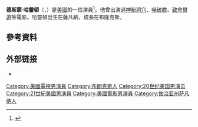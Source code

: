 {{Infobox person
| image        = Desmond Harrington cropped 2010.jpg
| caption      = 
| birth_date   = {{birth date and age|1976|10|19}}
| birth_place  = 美國[[喬治亞州|喬治亞州]][[薩凡納|薩凡納]]
| residence    = [[加利福尼亞|加利福尼亞]][[洛杉磯|洛杉磯]]
| occupation   = [[演員|演員]]
| years_active = 1999–現在
| website      =
}}
'''德斯蒙·哈靈頓'''（{{lang-en|Desmond Harrington}}，{{bd|1976年|10月19日||}}）是[[美國|美國]]的一位演員<ref>{{cite web|url=http://www.tvline.com/2012/01/gossip-girl-desmond-harrington-returns-season/|title=Gossip Girl brings back 'Jack'|website=TVLine.com|accessdate=2016-03-24|archive-date=2012-03-19|archive-url=https://web.archive.org/web/20120319133321/http://www.tvline.com/2012/01/gossip-girl-desmond-harrington-returns-season/|dead-url=no}}</ref>。他曾出演過[[神秘洞穴|神秘洞穴]]、[[嚇破膽|嚇破膽]]、[[致命彎道|致命彎道]]等電影。哈靈頓出生在薩凡納，成長在布隆克斯。

==參考資料==
{{Reflist}}

== 外部链接 ==
*{{IMDb name|4993|Desmond Harrington}}

{{Authority control}}

{{DEFAULTSORT:Harrington, Desmond}}
[[Category:美國電視男演員|Category:美國電視男演員]]
[[Category:布朗克斯人|Category:布朗克斯人]]
[[Category:20世纪美国男演员|Category:20世纪美国男演员]]
[[Category:21世紀美國男演員|Category:21世紀美國男演員]]
[[Category:美國電影男演員|Category:美國電影男演員]]
[[Category:佐治亚州萨凡纳人|Category:佐治亚州萨凡纳人]]